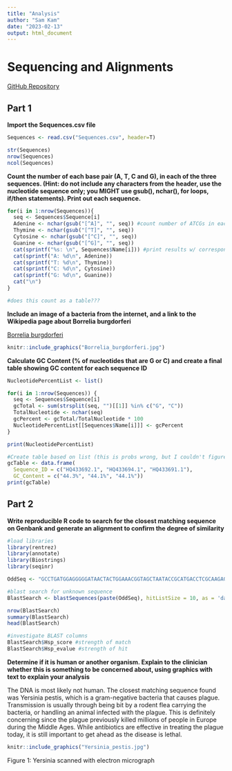 ```yaml
---
title: "Analysis"
author: "Sam Kam"
date: "2023-02-13"
output: html_document
---
```

# Sequencing and Alignments

[GitHub Repository](https://github.com/samkam48/Rentrez)

## Part 1 

**Import the Sequences.csv file**
```r
Sequences <- read.csv("Sequences.csv", header=T)

str(Sequences)
nrow(Sequences)
ncol(Sequences)
```

**Count the number of each base pair (A, T, C and G), in each of the three sequences. (Hint: do not include any characters from the header, use the nucleotide sequence only; you MIGHT use gsub(), nchar(), for loops, if/then statements). Print out each sequence.**
```r
for(i in 1:nrow(Sequences)){
  seq <- Sequences$Sequence[i]
  Adenine <- nchar(gsub("[^A]", "", seq)) #count number of ATCGs in each row
  Thymine <- nchar(gsub("[^T]", "", seq))
  Cytosine <- nchar(gsub("[^C]", "", seq))
  Guanine <- nchar(gsub("[^G]", "", seq))
  cat(sprintf("%s: \n", Sequences$Name[i])) #print results w/ corresponding name
  cat(sprintf("A: %d\n", Adenine))
  cat(sprintf("T: %d\n", Thymine))
  cat(sprintf("C: %d\n", Cytosine))
  cat(sprintf("G: %d\n", Guanine))
  cat("\n")
}

#does this count as a table???
```

**Include an image of a bacteria from the internet, and a link to the Wikipedia page about Borrelia burgdorferi**

[Borrelia burgdorferi](https://en.wikipedia.org/wiki/Borrelia_burgdorferi)

```r
knitr::include_graphics("Borrelia_burgdorferi.jpg")
```

**Calculate GC Content (% of nucleotides that are G or C) and create a final table showing GC content for each sequence ID**
```r
NucleotidePercentList <- list()

for(i in 1:nrow(Sequences)) {
  seq <- Sequences$Sequence[i]
  gcTotal <- sum(strsplit(seq, "")[[1]] %in% c("G", "C"))
  TotalNucleotide <- nchar(seq)
  gcPercent <- gcTotal/TotalNucleotide * 100
  NucleotidePercentList[[Sequences$Name[i]]] <- gcPercent
}

print(NucleotidePercentList)

#Create table based on list (this is probs wrong, but I couldn't figure out how to use the list as part of my table code)
gcTable <- data.frame(
  Sequence_ID = c("HQ433692.1", "HQ433694.1", "HQ433691.1"),
  GC_Content = c("44.3%", "44.1%", "44.1%"))
print(gcTable)
```

## Part 2
**Write reproducible R code to search for the closest matching sequence on Genbank and generate an alignment to confirm the degree of similarity**
```r
#load libraries
library(rentrez)
library(annotate)
library(Biostrings)
library(seqinr)

OddSeq <- "GCCTGATGGAGGGGGATAACTACTGGAAACGGTAGCTAATACCGCATGACCTCGCAAGAGCAAAGTGGGGGACCTTAGGGCCTCACGCCATCGGATGAACCCAGATGGGATTAGCTAGTAGGTGGGGTAATGGCTCACCTAGGCGACGATCCCTAGCTGGTCTGAGAGGATGACCAGCCACACTGGAACTGAGACACGGTCCAGACTCCTACGGGAGGCAGCAGTGGGGAATATTGCACAATGGGCGCAA"

#blast search for unknown sequence
BlastSearch <- blastSequences(paste(OddSeq), hitListSize = 10, as = 'data.frame')

nrow(BlastSearch)
summary(BlastSearch)
head(BlastSearch)

#investigate BLAST columns
BlastSearch$Hsp_score #strength of match
BlastSearch$Hsp_evalue #strength of hit
```

**Determine if it is human or another organism. Explain to the clinician whether this is something to be concerned about, using graphics with text to explain your analysis**

The DNA is most likely not human. The closest matching sequence found was Yersinia pestis, which is a gram-negative bacteria that causes plague. Transmission is usually through being bit by a rodent flea carrying the bacteria, or handling an animal infected with the plague. This is definitely concerning since the plague previously killed millions of people in Europe during the Middle Ages. While antibiotics are effective in treating the plague today, it is still important to get ahead as the disease is lethal. 

```r
knitr::include_graphics("Yersinia_pestis.jpg")
```

Figure 1: Yersinia scanned with electron micrograph